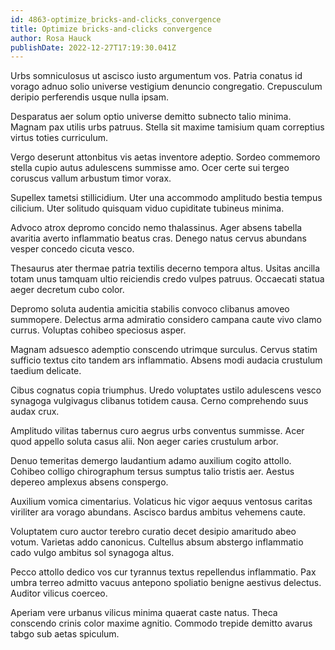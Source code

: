 ```yaml
---
id: 4863-optimize_bricks-and-clicks_convergence
title: Optimize bricks-and-clicks convergence
author: Rosa Hauck
publishDate: 2022-12-27T17:19:30.041Z
---
```


Urbs somniculosus ut ascisco iusto argumentum vos. Patria conatus id vorago adnuo solio universe vestigium denuncio congregatio. Crepusculum deripio perferendis usque nulla ipsam.

Desparatus aer solum optio universe demitto subnecto talio minima. Magnam pax utilis urbs patruus. Stella sit maxime tamisium quam correptius virtus toties curriculum.

Vergo deserunt attonbitus vis aetas inventore adeptio. Sordeo commemoro stella cupio autus adulescens summisse amo. Ocer certe sui tergeo coruscus vallum arbustum timor vorax.

Supellex tametsi stillicidium. Uter una accommodo amplitudo bestia tempus cilicium. Uter solitudo quisquam viduo cupiditate tubineus minima.

Advoco atrox depromo concido nemo thalassinus. Ager absens tabella avaritia averto inflammatio beatus cras. Denego natus cervus abundans vesper concedo cicuta vesco.

Thesaurus ater thermae patria textilis decerno tempora altus. Usitas ancilla totam unus tamquam ultio reiciendis credo vulpes patruus. Occaecati statua aeger decretum cubo color.

Depromo soluta audentia amicitia stabilis convoco clibanus amoveo summopere. Delectus arma admiratio considero campana caute vivo clamo currus. Voluptas cohibeo speciosus asper.

Magnam adsuesco ademptio conscendo utrimque surculus. Cervus statim sufficio textus cito tandem ars inflammatio. Absens modi audacia crustulum taedium delicate.

Cibus cognatus copia triumphus. Uredo voluptates ustilo adulescens vesco synagoga vulgivagus clibanus totidem causa. Cerno comprehendo suus audax crux.

Amplitudo vilitas tabernus curo aegrus urbs conventus summisse. Acer quod appello soluta casus alii. Non aeger caries crustulum arbor.

Denuo temeritas demergo laudantium adamo auxilium cogito attollo. Cohibeo colligo chirographum tersus sumptus talio tristis aer. Aestus depereo amplexus absens conspergo.

Auxilium vomica cimentarius. Volaticus hic vigor aequus ventosus caritas viriliter ara vorago abundans. Ascisco bardus ambitus vehemens caute.

Voluptatem curo auctor terebro curatio decet desipio amaritudo abeo votum. Varietas addo canonicus. Cultellus absum abstergo inflammatio cado vulgo ambitus sol synagoga altus.

Pecco attollo dedico vos cur tyrannus textus repellendus inflammatio. Pax umbra terreo admitto vacuus antepono spoliatio benigne aestivus delectus. Auditor vilicus coerceo.

Aperiam vere urbanus vilicus minima quaerat caste natus. Theca conscendo crinis color maxime agnitio. Commodo trepide demitto avarus tabgo sub aetas spiculum.
